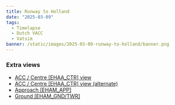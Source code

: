 ```yaml
---
title: Runway to Holland
date: "2025-03-09"
tags:
  - Timelapse
  - Dutch VACC
  - Vatsim
banner: /static/images/2025-03-09-runway-to-holland/banner.png
---
```


<Youtube id="ySqGFzgJPsI" />

### Extra views

- [ACC / Centre [EHAA_CTR] view](https://youtu.be/P3pv48EyeTQ)
- [ACC / Centre [EHAA_CTR] view (alternate)](https://youtu.be/UKXdYObycAg)
- [Approach [EHAM_APP]](https://youtu.be/xUfHiUz_wWE)
- [Ground [EHAM_GND/TWR]](https://youtu.be/gi0Ddc0YufI)
